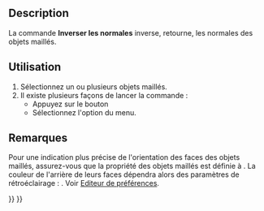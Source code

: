 <languages/>

{{Docnav/fr
|[[Mesh_HarmonizeNormals/fr|Harmoniser les normales]]
|[[Mesh_FillHoles/fr|Remplir les trous]]
|[[Mesh_Workbench/fr|Atelier Mesh]]
|IconL=Mesh_HarmonizeNormals.svg
|IconR=Mesh_FillupHoles.svg
|IconC=Workbench_Mesh.svg
}}

{{GuiCommand/fr
|Name=Mesh FlipNormals
|Name/fr=Mesh Inverser les normales‏‎
|MenuLocation=Maillages → Inverser les normales‏‎
|Workbenches=[[Mesh_Workbench/fr|Mesh]]
|SeeAlso=[[Mesh_HarmonizeNormals/fr|Mesh Harmoniser les normales]]
}}

==Description==

La commande '''Inverser les normales‏‎''' inverse, retourne, les normales des objets maillés.

<span id="Usage"></span>
==Utilisation==

# Sélectionnez un ou plusieurs objets maillés.
# Il existe plusieurs façons de lancer la commande :
#* Appuyez sur le bouton {{Button|[[Image:Mesh_FlipNormals.svg|16px]] [[Mesh_FlipNormals/fr|Inverser les normales]]}}
#* Sélectionnez l'option {{MenuCommand|Maillages → [[Image:Mesh_FlipNormals.svg|16px]] Inverser les normales}} du menu.

<span id="Notes"></span>
==Remarques==

Pour une indication plus précise de l'orientation des faces des objets maillés, assurez-vous que la propriété {{PropertyView|Lighting}} des objets maillés est définie à {{Value|One side}}. La couleur de l'arrière de leurs faces dépendra alors des paramètres de rétroéclairage : {{MenuCommand|Edition → Préférences... → Affichage → Vue 3D → Couleur du rétroéclairage : Intensity}}. Voir [[Preferences_Editor/fr#Vue_3D|Editeur de préférences]].


{{Docnav/fr
|[[Mesh_HarmonizeNormals/fr|Harmoniser les normales]]
|[[Mesh_FillHoles/fr|Remplir les trous]]
|[[Mesh_Workbench/fr|Atelier Mesh]]
|IconL=Mesh_HarmonizeNormals.svg
|IconR=Mesh_FillupHoles.svg
|IconC=Workbench_Mesh.svg
}}

{{Mesh Tools navi{{#translation:}}}}
{{Userdocnavi{{#translation:}}}}
{{clear}}